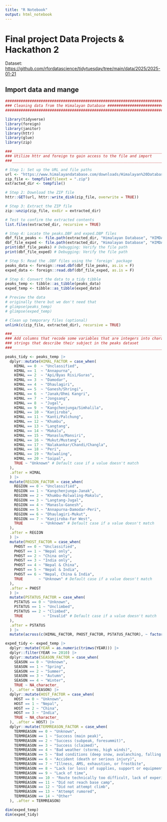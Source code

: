 ```yaml
---
title: "R Notebook"
output: html_notebook
---
```


# Final project Data Projects & Hackathon 2

Dataset: <https://github.com/rfordatascience/tidytuesday/tree/main/data/2025/2025-01-21>

## Import data and mange 

```r
################################################################################
### Cleaning data from the Himalayan Database ##################################
################################################################################

library(tidyverse)
library(foreign)
library(janitor)
library(httr)
library(glue)
library(zip)

###_____________________________________________________________________________
### Utilize httr and foreign to gain access to the file and import
###_____________________________________________________________________________

# Step 1: Set up the URL and file paths
url <- "https://www.himalayandatabase.com/downloads/Himalayan%20Database.zip"
zip_file <- tempfile(fileext = ".zip")
extracted_dir <- tempfile()

# Step 2: Download the ZIP file
httr::GET(url, httr::write_disk(zip_file, overwrite = TRUE))

# Step 3: Extract the ZIP file
zip::unzip(zip_file, exdir = extracted_dir)

# Test to confirm the extracted contents
list.files(extracted_dir, recursive = TRUE)

# Step 4: Locate the peaks.DBF and exped.DBP files
dbf_file_peaks <- file.path(extracted_dir, "Himalayan Database", "HIMDATA", "peaks.DBF")
dbf_file_exped <- file.path(extracted_dir, "Himalayan Database", "HIMDATA", "exped.DBF")
print(dbf_file_peaks) # Debugging: Verify the file path
print(dbf_file_exped) # Debugging: Verify the file path

# Step 5: Read the .DBF files using the `foreign` package
peaks_data <- foreign::read.dbf(dbf_file_peaks, as.is = F)
exped_data <- foreign::read.dbf(dbf_file_exped, as.is = F)

# Step 6: Convert the data to a tidy tibble
peaks_temp <- tibble::as_tibble(peaks_data)
exped_temp <- tibble::as_tibble(exped_data)

# Preview the data
# originally there but we don't need that
# glimpse(peaks_temp)
# glimpse(exped_temp)

# Clean up temporary files (optional)
unlink(c(zip_file, extracted_dir), recursive = TRUE)
```

```r
###_____________________________________________________________________________
### Add columns that recode some variables that are integers into character
### strings that describe their subject in the peaks dataset
###_____________________________________________________________________________

peaks_tidy <- peaks_temp |> 
  dplyr::mutate(HIMAL_FACTOR = case_when(
    HIMAL == 0  ~ "Unclassified",
    HIMAL == 1  ~ "Annapurna",
    HIMAL == 2  ~ "Api/Byas Risi/Guras",
    HIMAL == 3  ~ "Damodar",
    HIMAL == 4  ~ "Dhaulagiri",
    HIMAL == 5  ~ "Ganesh/Shringi",
    HIMAL == 6  ~ "Janak/Ohmi Kangri",
    HIMAL == 7  ~ "Jongsang",
    HIMAL == 8  ~ "Jugal",
    HIMAL == 9  ~ "Kangchenjunga/Simhalila",
    HIMAL == 10 ~ "Kanjiroba",
    HIMAL == 11 ~ "Kanti/Palchung",
    HIMAL == 12 ~ "Khumbu",
    HIMAL == 13 ~ "Langtang",
    HIMAL == 14 ~ "Makalu",
    HIMAL == 15 ~ "Manaslu/Mansiri",
    HIMAL == 16 ~ "Mukut/Mustang",
    HIMAL == 17 ~ "Nalakankar/Chandi/Changla",
    HIMAL == 18 ~ "Peri",
    HIMAL == 19 ~ "Rolwaling",
    HIMAL == 20 ~ "Saipal",
    TRUE ~ "Unknown" # Default case if a value doesn't match
  ),
  .after = HIMAL
  ) |> 
  mutate(REGION_FACTOR = case_when(
    REGION == 0 ~ "Unclassified",
    REGION == 1 ~ "Kangchenjunga-Janak",
    REGION == 2 ~ "Khumbu-Rolwaling-Makalu",
    REGION == 3 ~ "Langtang-Jugal",
    REGION == 4 ~ "Manaslu-Ganesh",
    REGION == 5 ~ "Annapurna-Damodar-Peri",
    REGION == 6 ~ "Dhaulagiri-Mukut",
    REGION == 7 ~ "Kanjiroba-Far West",
    TRUE        ~ "Unknown" # Default case if a value doesn't match
  ),
  .after = REGION
  ) |> 
  mutate(PHOST_FACTOR = case_when(
    PHOST == 0 ~ "Unclassified",
    PHOST == 1 ~ "Nepal only",
    PHOST == 2 ~ "China only",
    PHOST == 3 ~ "India only",
    PHOST == 4 ~ "Nepal & China",
    PHOST == 5 ~ "Nepal & India",
    PHOST == 6 ~ "Nepal, China & India",
    TRUE       ~ "Unknown" # Default case if a value doesn't match
  ),
  .after = PHOST
  ) |> 
  mutate(PSTATUS_FACTOR = case_when(
    PSTATUS == 0 ~ "Unknown",
    PSTATUS == 1 ~ "Unclimbed",
    PSTATUS == 2 ~ "Climbed",
    TRUE         ~ "Invalid" # Default case if a value doesn't match
  ),
  .after = PSTATUS
  ) |> 
  mutate(across(c(HIMAL_FACTOR, PHOST_FACTOR, PSTATUS_FACTOR), ~ factor(.)))

```

```r
exped_tidy <- exped_temp |> 
  dplyr::mutate(YEAR = as.numeric(trimws(YEAR))) |> 
  dplyr::filter(YEAR >= 2010) |> 
  dplyr::mutate(SEASON_FACTOR = case_when(
    SEASON == 0 ~ "Unknown",
    SEASON == 1 ~ "Spring",
    SEASON == 2 ~ "Summer",
    SEASON == 3 ~ "Autumn",
    SEASON == 4 ~ "Winter",
    TRUE ~ NA_character_
  ), .after = SEASON) |> 
  dplyr::mutate(HOST_FACTOR = case_when(
    HOST == 0 ~ "Unknown",
    HOST == 1 ~ "Nepal",
    HOST == 2 ~ "China",
    HOST == 3 ~ "India",
    TRUE ~ NA_character_
  ), .after = HOST) |> 
  dplyr::mutate(TERMREASON_FACTOR = case_when(
    TERMREASON == 0 ~ "Unknown",
    TERMREASON == 1 ~ "Success (main peak)",
    TERMREASON == 2 ~ "Success (subpeak, foresummit)",
    TERMREASON == 3 ~ "Success (claimed)",
    TERMREASON == 4 ~ "Bad weather (storms, high winds)",
    TERMREASON == 5 ~ "Bad conditions (deep snow, avalanching, falling ice, or rock)",
    TERMREASON == 6 ~ "Accident (death or serious injury)",
    TERMREASON == 7 ~ "Illness, AMS, exhaustion, or frostbite",
    TERMREASON == 8 ~ "Lack (or loss) of supplies, support or equipment",
    TERMREASON == 9 ~ "Lack of time",
    TERMREASON == 10 ~ "Route technically too difficult, lack of experience, strength, or motivation",
    TERMREASON == 11 ~ "Did not reach base camp",
    TERMREASON == 12 ~ "Did not attempt climb",
    TERMREASON == 13 ~ "Attempt rumored",
    TERMREASON == 14 ~ "Other"
  ), .after = TERMREASON)

```

```r
dim(exped_temp)
dim(exped_tidy)
```
